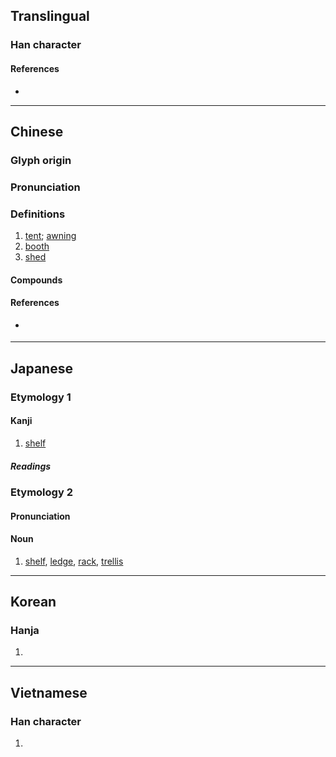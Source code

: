 {{also|柵|栅}}
{{character info}}
==Translingual==

===Han character===
{{Han char|rn=75|rad=木|as=08|sn=12|four=47920|canj=DBB|ids=⿰木朋}}

====References====
* {{Han ref|kx=0533.020|dkj=14941|dj=0921.030|hdz=21235.120|uh=68DA|ud=26842|bh=B4D7|bd=46295}}

----

==Chinese==
{{zh-forms}}
{{zh-wp}}

===Glyph origin===
{{Han etym}}
{{Han compound|木|朋|ls=psc|c1=s|c2=p|t1=tree}}

===Pronunciation===
{{zh-pron
|m=péng
|ma=Zh-péng.ogg
|m-s=
|c=paang4
|c-t=
|g=
|h=pfs=
|j=
|md=
|mn=pêng/qz,xm,zz:phêng/qz,tp,xm:pîⁿ/kh,zz:pêⁿ
|mn_note=pêng/phêng - literary, pêⁿ/pîⁿ - vernacular
|mn-t=bên5
|w=
|x=
|mc=y
|oc=y
|cat=n
}}

===Definitions===
{{zh-hanzi}}

# [[tent]]; [[awning]] {{zh-mw|m:座}}
# [[booth]]
# [[shed]]

====Compounds====
{{zh-der|fold=1|卷棚|帳棚|大陸棚|彩棚|廠棚|工棚|山棚|孤棚|大布棚|天棚|棚攔|涼棚|樂棚|棚車|棚子|浮棚|搭棚|爬孤棚|棚架|書棚本|灰棚|棚戶|棚屋|棚蜘蛛|捲棚|棚匠|窩棚|牛棚|棚規|棚館|瓜棚|棚圈|爆棚|棚鋪|攝影棚|棚朳|歹戲拖棚|棚裂|綵棚|考棚|馬棚|罩棚|腰棚|馬棚風|馬面戰棚|頂棚|雨棚|陸棚|茅草棚|蓆棚|草棚|草窩棚|茶棚|芭棚|蔭棚|趙棚|余家棚|吳棚|四里棚|謝棚|鄧棚|姚棚|聯棚|徐家棚}}

====References====
* {{qualifier|Min Nan}} {{thcwd|8507}}

{{zh-cat|Intermediate}}

----

==Japanese==

===Etymology 1===

====Kanji====
{{ja-kanji|grade=c|rs=木08}}

# [[shelf]]

=====Readings=====
{{ja-readings
|on=ほう
|kun=たな-
}}

===Etymology 2===
{{ja-kanjitab|たな|yomi=kun}}

====Pronunciation====
{{ja-pron|たな|y=kun}}

====Noun====
{{ja-noun|たな}}

# [[shelf]], [[ledge]], [[rack]], [[trellis]]

----

==Korean==

===Hanja===
{{ko-hanja|hangeul=붕}}

# {{rfdef|ko|sort=木08}}

----

==Vietnamese==

===Han character===
{{vi-hantu|[[bằng]]|rs=木08}}

# {{rfdef|vi|sort=木08}}
